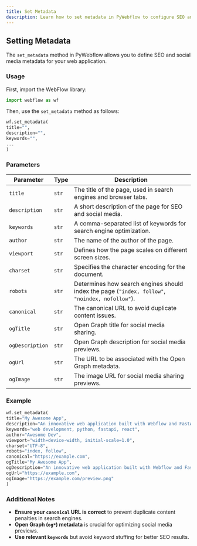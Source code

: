 ```yaml
---
title: Set Metadata
description: Learn how to set metadata in PyWebflow to configure SEO and social sharing properties.
---
```



<Steps>

## Setting Metadata

The `set_metadata` method in PyWebflow allows you to define SEO and social media metadata for your web application.

### **Usage**

First, import the WebFlow library:

```python
import webflow as wf
```

Then, use the `set_metadata` method as follows:

```python
wf.set_metadata(
title="",
description="",
keywords="",
...
)
```

### **Parameters**

| Parameter       | Type  | Description                                                                                     |
| --------------- | ----- | ----------------------------------------------------------------------------------------------- |
| `title`         | `str` | The title of the page, used in search engines and browser tabs.                                 |
| `description`   | `str` | A short description of the page for SEO and social media.                                       |
| `keywords`      | `str` | A comma-separated list of keywords for search engine optimization.                              |
| `author`        | `str` | The name of the author of the page.                                                             |
| `viewport`      | `str` | Defines how the page scales on different screen sizes.                                          |
| `charset`       | `str` | Specifies the character encoding for the document.                                              |
| `robots`        | `str` | Determines how search engines should index the page (`"index, follow"`, `"noindex, nofollow"`). |
| `canonical`     | `str` | The canonical URL to avoid duplicate content issues.                                            |
| `ogTitle`       | `str` | Open Graph title for social media sharing.                                                      |
| `ogDescription` | `str` | Open Graph description for social media previews.                                               |
| `ogUrl`         | `str` | The URL to be associated with the Open Graph metadata.                                          |
| `ogImage`       | `str` | The image URL for social media sharing previews.                                                |

### **Example**

```python
wf.set_metadata(
title="My Awesome App",
description="An innovative web application built with Webflow and FastAPI.",
keywords="web development, python, fastapi, react",
author="Awesome Dev",
viewport="width=device-width, initial-scale=1.0",
charset="UTF-8",
robots="index, follow",
canonical="https://example.com",
ogTitle="My Awesome App",
ogDescription="An innovative web application built with Webflow and FastAPI.",
ogUrl="https://example.com",
ogImage="https://example.com/preview.png"
)
```

### **Additional Notes**

- **Ensure your `canonical` URL is correct** to prevent duplicate content penalties in search engines.
- **Open Graph (`og*`) metadata** is crucial for optimizing social media previews.
- **Use relevant `keywords`** but avoid keyword stuffing for better SEO results.

</Steps>
